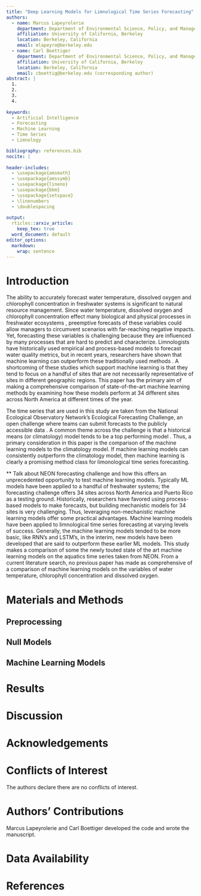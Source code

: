 ```yaml
---
title: "Deep Learning Models for Limnological Time Series Forecasting"
authors:
  - name: Marcus Lapeyrolerie
    department: Department of Environmental Science, Policy, and Management
    affiliation: University of California, Berkeley
    location: Berkeley, California
    email: mlapeyro@berkeley.edu
  - name: Carl Boettiger
    department: Department of Environmental Science, Policy, and Management
    affiliation: University of California, Berkeley
    location: Berkeley, California
    email: cboettig@berkeley.edu (corresponding author)
abstract: |
  1. 
  2. 
  3. 
  4. 
  
keywords:
  - Artificial Intelligence
  - Forecasting
  - Machine Learning
  - Time Series
  - Limnology

bibliography: references.bib
nocite: |
    
header-includes:
  - \usepackage{amsmath}
  - \usepackage{amssymb}
  - \usepackage{lineno}
  - \usepackage{bbm}
  - \usepackage{setspace}
  - \linenumbers
  - \doublespacing
  
output: 
  rticles::arxiv_article:
    keep_tex: true
  word_document: default
editor_options: 
  markdown: 
    wrap: sentence
---
```



# Introduction

The ability to accurately forecast water temperature, dissolved oxygen and chlorophyll concentration in freshwater systems is significant to natural resource management. Since water temperature, dissolved oxygen and chlorophyll concentration effect many biological and physical processes in freshwater ecosystems \cite{oullet-proulx, Stajkowski, Chen}, preemptive forecasts of these variables could allow managers to circumvent scenarios with far-reaching negative impacts. Yet, forecasting these variables is challenging because they are influenced by many processes that are hard to predict and characterize. Limnologists have historically used empirical and process-based models to forecast water quality metrics, but in recent years, researchers have shown that machine learning can outperform these traditionally used methods \cite{Hanson, others}. A shortcoming of these studies which support machine learning is that they tend to focus on a handful of sites that are not necessarily representative of sites in different geographic regions. This paper has the primary aim of making a comprehensive comparison of state-of-the-art machine learning methods by examining how these models perform at 34 different sites across North America at different times of the year.

The time series that are used in this study are taken from the National Ecological Observatory Network's Ecological Forecasting Challenge, an open challenge where teams can submit forecasts to the publicly accessible data \cite{Quinn}. A common theme across the challenge is that a historical means (or climatology) model tends to be a top performing model \cite{Dietze, Quinn}. Thus, a primary consideration in this paper is the comparison of the machine learning models to the climatology model. If machine learning models can consistently outperform the climatology model, then machine learning is clearly a promising method class for limonological time series forecasting.





** Talk about NEON forecasting challenge and how this offers an unprecedented opportunity to test machine learning models. Typically ML models have been applied to a handful of freshwater systems; the forecasting challenge offers 34 sites across North America and Puerto Rico as a testing ground. Historically, researchers have favored using process-based models to make forecasts, but building mechanistic models for 34 sites is very challenging. Thus, leveraging non-mechanistic machine learning models offer some practical advantages. Machine learning models have been applied to limnological time series forecasting at varying levels of success. Generally, the machine learning models tended to be more basic, like RNN's and LSTM's, in the interim, new models have been developed that are said to outperform these earlier ML models. This study makes a comparison of some the newly touted state of the art machine learning models on the aquatics time series taken from NEON. From a current literature search, no previous paper has made as comprehensive of a comparison of machine learning models on the variables of water temperature, chlorophyll concentration and dissolved oxygen.


# Materials and Methods

## Preprocessing

## Null Models

## Machine Learning Models

# Results


# Discussion


# Acknowledgements


# Conflicts of Interest {-}

The authors declare there are no conflicts of interest.

# Authors' Contributions {-}

Marcus Lapeyrolerie and Carl Boettiger developed the code and wrote the manuscript.

# Data Availability {-}



\newpage

# References
